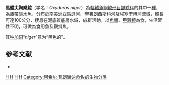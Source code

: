 {{Speciesbox
| taxon = Oxydoras niger
| binomial_authority = [[Achille_Valenciennes|Valenciennes]], 1821
| status = NE
| status_system = IUCN3.1
| synonyms = *''Doras niger'', Valenciennes, 1821
*''Pseudodoras niger'', Valenciennes, 1821
*''Rhinodoras niger'', Valenciennes, 1821
*''Doras humboldti'', Spix & Agassiz, 1829
}}

'''黑體尖陶樂鯰'''（学名：''Oxydoras niger''）為[[輻鰭魚綱|輻鰭魚綱]][[鯰形目|鯰形目]][[鼬鯰科|鼬鯰科]]的其中一[[種|種]]，為熱帶淡水魚，分布於[[南美洲|南美洲]][[亞馬遜河|亞馬遜河]]、[[聖弗朗西斯科河|聖弗朗西斯科河]]及[[埃塞奎博河|埃塞奎博河]]流域，體長可達100公分，棲息在泥底質底層水域，成群活動，以[[魚類|魚類]]、[[甲殼類|甲殼類]]為食，生活習性不明，可做為食用魚及觀賞魚。

其[[种加词|种加词]]“''niger''”意为“黑色的”。

==参考文献==
*{{FishBase_species|genus=Oxydoras|species=niger |year=2015|month=7}}

{{Taxonbar}}

[[Category:觀賞魚|H]]
[[Category:食用魚|H]]
[[Category:尖陶樂鯰屬|H]]
[[Category:1821年描述的魚類|H]]
[[Category:阿希尔·瓦朗谢讷命名的生物分类|Category:阿希尔·瓦朗谢讷命名的生物分类]]